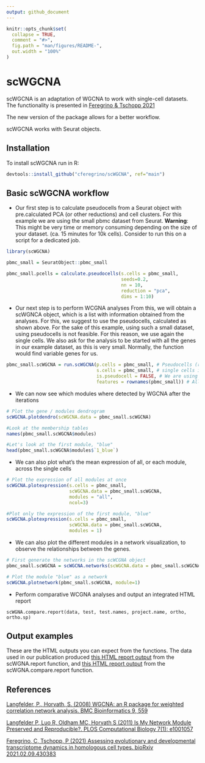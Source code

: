 ```yaml
---
output: github_document
---
```


<!-- README.md is generated from README.Rmd. Please edit that file -->

```r
knitr::opts_chunk$set(
  collapse = TRUE,
  comment = "#>",
  fig.path = "man/figures/README-",
  out.width = "100%"
)
```

# scWGCNA

<!-- badges: start -->
<!-- badges: end -->

scWGCNA is an adaptation of WGCNA to work with single-cell datasets.
The functionality is presented in  <a href="http://doi.org/10.1002/dvdy.384" target="_blank">Feregrino & Tschopp 2021</a>

The new version of the package allows for a better workflow.

scWGCNA works with Seurat objects.

## Installation

To install scWGCNA run in R:

```r

devtools::install_github("cferegrino/scWGCNA", ref="main")

```

## Basic scWGCNA workflow


* Our first step is to calculate pseudocells from a Seurat object with pre.calculated PCA (or other reductions) and cell clusters.
For this example we are using the small pbmc dataset from Seurat.
**Warning**: This might be very time or memory consuming depending on the size of your dataset. (ca. 15 minutes for 10k cells). Consider to run this on a script for a dedicated job.

```r

library(scWGCNA)

pbmc_small = SeuratObject::pbmc_small

pbmc_small.pcells = calculate.pseudocells(s.cells = pbmc_small,
                                          seeds=0.2,
                                          nn = 10,
                                          reduction = "pca",
                                          dims = 1:10)

```

* Our next step is to perform WCGNA analyses
From this, we will obtain a scWGNCA object, which is a list with information obtained from the analyses.
For this, we suggest to use the pseudocells, calculated as shown above.
For the sake of this example, using such a small dataset, using pseudocells is not feasible. For this reason, we use again the single cells. We also ask for the analysis to be started with all the genes in our example dataset, as this is very small.  Normally, the function would find variable genes for us.  

```r

pbmc_small.scWGCNA = run.scWGCNA(p.cells = pbmc_small, # Pseudocells (recommended), or single cells in seurat format
                                 s.cells = pbmc_small, # single cells in seurat format
                                 is.pseudocell = FALSE, # We are using single cells twice this time
                                 features = rownames(pbmc_small)) # All genes this time. Recommended: variable genes

```

* We can now see which modules where detected by WGCNA after the iterations

```r
# Plot the gene / modules dendrogram
scWGCNA.plotdendro(scWGCNA.data = pbmc_small.scWGCNA)

#Look at the membership tables
names(pbmc_small.scWGCNA$modules)

#Let's look at the first module, "blue"
head(pbmc_small.scWGCNA$modules$`1_blue`)

```

* We can also plot what's the mean expression of all, or each module, across the single cells

```r
# Plot the expression of all modules at once
scWGCNA.plotexpression(s.cells = pbmc_small,
                       scWGCNA.data = pbmc_small.scWGCNA, 
                       modules = "all", 
                       ncol=3)

#Plot only the expression of the first module, "blue"
scWGCNA.plotexpression(s.cells = pbmc_small,
                       scWGCNA.data = pbmc_small.scWGCNA,
                       modules = 1)

```

* We can also plot the different modules in a network visualization, to observe the relationships between the genes.  

```r
# First generate the networks in the scWCGNA object
pbmc_small.scWGCNA = scWGCNA.networks(scWGCNA.data = pbmc_small.scWGCNA)

# Plot the module "blue" as a network
scWGCNA.plotnetwork(pbmc_small.scWGCNA, module=1)

```

* Perform comparative WCGNA analyses and output an integrated HTML report

```
scWGNA.compare.report(data, test, test.names, project.name, ortho, ortho.sp)
```

## Output examples
These are the HTML outputs you can expect from the functions.
The data used in our publication produced [this HTML report output](https://htmlpreview.github.io/?https://github.com/CFeregrino/scWGCNA/blob/main/HTMLexamples/WGCNA_report_E15test3_080421.html) from the scWGNA.report function, and [this HTML report output](https://htmlpreview.github.io/?https://github.com/CFeregrino/scWGCNA/blob/main/HTMLexamples/WGNA_comparative_E15.nb.html) from the scWGNA.compare.report function.

## References

<a href="https://bmcbioinformatics.biomedcentral.com/articles/10.1186/1471-2105-9-559" target="_blank">Langfelder, P., Horvath, S. (2008) WGCNA: an R package for weighted correlation network analysis. BMC Bioinformatics 9, 559</a>

<a href="https://journals.plos.org/ploscompbiol/article?id=10.1371/journal.pcbi.1001057" target="_blank">Langfelder P, Luo R, Oldham MC, Horvath S (2011) Is My Network Module Preserved and Reproducible?. PLOS Computational Biology 7(1): e1001057</a>

<a href="https://doi.org/10.1101/2021.02.09.430383" target="_blank">Feregrino, C, Tschopp, P (2021) Assessing evolutionary and developmental transcriptome dynamics in homologous cell types. bioRxiv 2021.02.09.430383</a>
